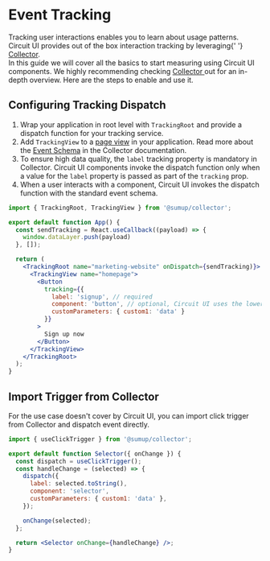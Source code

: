 
<Meta title="Features/Event Tracking" />

# Event Tracking

<Intro>
  Tracking user interactions enables you to learn about usage patterns. Circuit
  UI provides out of the box interaction tracking by leveraging{' '}
  <a href="https://github.com/sumup-oss/collector">Collector</a>. <br />
  In this guide we will cover all the basics to start measuring using Circuit UI
  components. We highly recommending checking <a href="https://github.com/sumup-oss/collector">
    Collector
  </a> out for an in-depth overview. Here are the steps to enable and use it.
</Intro>

## Configuring Tracking Dispatch

1. Wrap your application in root level with `TrackingRoot` and provide a dispatch function for your tracking service.
2. Add `TrackingView` to a [page view](https://github.com/sumup-oss/collector#page-view) in your application. Read more about the [Event Schema](https://github.com/sumup-oss/collector#event-schema) in the Collector documentation.
3. To ensure high data quality, the `label` tracking property is mandatory in Collector. Circuit UI components invoke the dispatch function only when a value for the `label` property is passed as part of the `tracking` prop.
4. When a user interacts with a component, Circuit UI invokes the dispatch function with the standard event schema.

```jsx
import { TrackingRoot, TrackingView } from '@sumup/collector';

export default function App() {
  const sendTracking = React.useCallback((payload) => {
    window.dataLayer.push(payload)
  }, []);

  return (
    <TrackingRoot name="marketing-website" onDispatch={sendTracking)}>
      <TrackingView name="homepage">
        <Button
          tracking={{
            label: 'signup', // required
            component: 'button', // optional, Circuit UI uses the lowercase component name by default
            customParameters: { custom1: 'data' }
          }}
        >
          Sign up now
        </Button>
      </TrackingView>
    </TrackingRoot>
  );
}
```

## Import Trigger from Collector

For the use case doesn't cover by Circuit UI, you can import click trigger from Collector and dispatch event directly.

```jsx
import { useClickTrigger } from '@sumup/collector';

export default function Selector({ onChange }) {
  const dispatch = useClickTrigger();
  const handleChange = (selected) => {
    dispatch({
      label: selected.toString(),
      component: 'selector',
      customParameters: { custom1: 'data' },
    });

    onChange(selected);
  };

  return <Selector onChange={handleChange} />;
}
```
